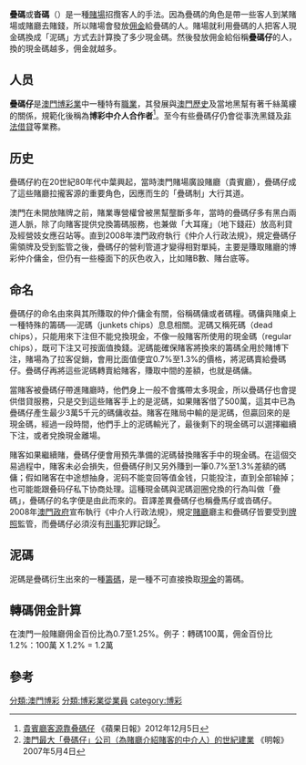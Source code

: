 {{onesource|time=2019-02-21T03:06:46+00:00}}
'''疊碼'''或'''沓碼'''（{{lang-pt|bate-ficha }}）是一種[[賭場|賭場]]招攬客人的手法。因為疊碼的角色是帶一些客人到某賭場或賭廳去賭錢，所以賭場會發放[[佣金|佣金]]給疊碼的人。賭場就利用疊碼的人把客人現金碼換成「泥碼」方式去計算換了多少現金碼。然後發放佣金給俗稱'''疊碼仔'''的人，換的現金碼越多，佣金就越多。

==人员==
'''疊碼仔'''是[[澳門博彩業|澳門博彩業]]中一種特有[[職業|職業]]，其發展與[[澳門歷史|澳門歷史]]及當地黑幫有著千絲萬縷的關係，規範化後稱為'''博彩中介人合作者'''<ref>[http://hk.apple.nextmedia.com/financeestate/art/20121205/18091272 貴賓廳客源靠叠碼仔] {{Wayback|url=http://hk.apple.nextmedia.com/financeestate/art/20121205/18091272 |date=20141109172642 }}《蘋果日報》2012年12月5日</ref>。至今有些疊碼仔仍會從事洗黑錢及[[高利貸|非法借貸]]等業務。

==历史==

疊碼仔約在20世紀80年代中葉興起，當時澳門賭場廣設賭廳（貴賓廳），疊碼仔成了這些賭廳拉攏客源的重要角色，因應而生的「疊碼制」大行其道。

澳門在未開放賭牌之前，賭業專營權曾被黑幫壟斷多年，當時的疊碼仔多有黑白兩道人脈，除了向賭客提供兌換籌碼服務，也兼做「大耳窿」（地下錢莊）放高利貸及經營妓女應召站等。直到2008年澳門政府執行《仲介人行政法規》，規定疊碼仔需領牌及受到監管之後，疊碼仔的營利管道才變得相對單純，主要是賺取賭廳的博彩仲介傭金，但仍有一些檯面下的灰色收入，比如賭B數、賭台底等。

== 命名 ==
疊碼仔的命名由來與其所賺取的仲介傭金有關，俗稱碼傭或者碼糧。碼傭與賭桌上一種特殊的籌碼──泥碼（junkets chips）息息相關。泥碼又稱死碼（dead chips），只能用來下注但不能兌換現金，不像一般賭客所使用的現金碼（regular chips），既可下注又可按面值換錢。泥碼能確保賭客將換來的籌碼全用於賭博下注，賭場為了拉客促銷，會用比面值便宜0.7%至1.3%的價格，將泥碼賣給疊碼仔。疊碼仔再將這些泥碼轉賣給賭客，賺取中間的差額，也就是碼傭。

當賭客被疊碼仔帶進賭廳時，他們身上一般不會攜帶太多現金，所以疊碼仔也會提供借貸服務，只是交到這些賭客手上的是泥碼，如果賭客借了500萬，這其中已為疊碼仔產生最少3萬5千元的碼傭收益。賭客在賭局中輸的是泥碼，但贏回來的是現金碼，經過一段時間，他們手上的泥碼輸光了，最後剩下的現金碼可以選擇繼續下注，或者兌換現金離場。

賭客如果繼續賭，疊碼仔便會用預先準備的泥碼替換賭客手中的現金碼。在這個交易過程中，賭客未必会損失，但疊碼仔則又另外賺到一筆0.7%至1.3%差額的碼傭；假如赌客在中途想抽身，泥码不能变回等值金钱，只能投注，直到全部输掉；也可能能跟叠码仔私下协商处理。這種現金碼與泥碼迴圈兌換的行為叫做「疊碼」，疊碼仔的名字便是由此而來的。音譯差異疊碼仔也稱疊馬仔或沓碼仔。
2008年[[澳門政府|澳門政府]]宣布執行《中介人行政法規》，規定[[賭廳|賭廳]]廳主和疊碼仔皆要受到[[牌照|牌照]]監管，而疊碼仔必須沒有[[刑事|刑事]]犯罪記錄<ref>[http://www.mpfinance.com/htm/Finance/20070504/News/ec_eck1.htm 澳門最大「疊碼仔」公司（為賭廳介紹賭客的中介人）的世紀建業] {{Wayback|url=http://www.mpfinance.com/htm/Finance/20070504/News/ec_eck1.htm |date=20160304204719 }}《明報》2007年5月4日</ref>。

==泥碼==

泥碼是疊碼衍生出來的一種[[籌碼|籌碼]]，是一種不可直接換取[[現金|現金]]的籌碼。

==轉碼佣金計算==
在澳門一般賭廳佣金百份比為0.7至1.25%。例子：轉碼100萬，佣金百份比 1.2%：100萬 X 1.2% = 1.2萬

== 參考 ==
{{reflist}}

[[分類:澳門博彩|分類:澳門博彩]]
[[分類:博彩業從業員|分類:博彩業從業員]]
[[category:博彩|category:博彩]]